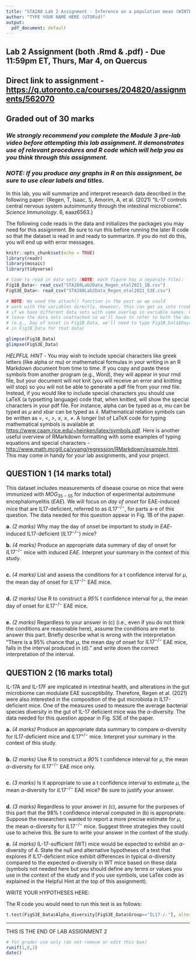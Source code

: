 ```yaml
---
title: "STA288 Lab 2 Assignment - Inference on a population mean (WINTER 2021)"
author: "TYPE YOUR NAME HERE (UTORid)"
output:
  pdf_document: default
---
```

## Lab 2 Assignment (both .Rmd & .pdf) - Due 11:59pm ET, Thurs, Mar 4, on Quercus
## Direct link to assignment - [https://q.utoronto.ca/courses/204820/assignments/562070](https://q.utoronto.ca/courses/204820/assignments/562070)

## Graded out of 30 marks
### *We strongly recommend you complete the Module 3 pre-lab video **before** attempting this lab assignment. It demonstrates use of relevant procedures and R code which will help you as you think through this assignment.*

### *NOTE: If you produce any graphs in R on this assignment, be sure to use clear labels and titles.*

In this lab, you will summarize and interpret research data described in the following paper:
\small{Regen, T, Isaac, S,  Amorim, A, et al. (2021) "IL-17 controls central nervous system
autoimmunity through the intestinal microbiome". *Science Immunology*. 6, eaaz6563.} 

The following code reads in the data and initializes the packages you may need for this assignment. Be sure to run this before running the later R code so that the dataset is read in and ready to summarize. If you do not do this, you will end up with error messages. 

```r
knitr::opts_chunk$set(echo = TRUE)
library(readr)
library(mosaic)
library(tidyverse)

# Code to read in data sets (NOTE: each figure has a separate file):
Fig1B_Data<- read_csv("STA288Lab2Data_Regen_etal2021_1B.csv")
FigS3E_Data<- read_csv("STA288Lab2Data_Regen_etal2021_S3E.csv")

# NOTE: We used the attach() function in the past so we could
# work with the variables directly. However, this can get us into trouble
# if we have different data sets with some overlap in variable names. For this lab, we will 
# leave the data sets unattached so we'll have to refer to both the dataset and the variable 
# (e.g., Day of onset in Fig1B_Data, we'll need to type Fig1B_Data$Days so R knows to look 
# in Fig1B_Data for that data)

```

```r
glimpse(Fig1B_Data)
glimpse(FigS3E_Data)

```

*HELPFUL HINT* - You may wish to include special characters like greek letters (like alpha or mu) or mathematical formulas in your writing in an R Markdown document from time to time. If you copy and paste these symbols from another program (e.g., Word), they will appear in your rmd file, but your document will *not* knit (you will receive an error and knitting will stop) so you will not be able to generate a pdf file from your rmd file. Instead, if you would like to include special characters you should use LaTeX (a typsetting language) code that, when knitted, will show the special characters in your pdf file. For instance, alpha can be typed as $\alpha$, mu can be typed as $\mu$ and xbar can be typed as $\bar{x}$. Mathematical relation symbols can be written as $=$, $<$, $>$, $\le$, $\ge$, $\neq$. A longer list of LaTeX code for typing mathematical symbols is available at [https://www.caam.rice.edu/~heinken/latex/symbols.pdf](https://www.caam.rice.edu/~heinken/latex/symbols.pdf). Here is another useful overview of RMarkdown formatting with some examples of typing equations and special characters - [http://www.math.mcgill.ca/yyang/regression/RMarkdown/example.html](http://www.math.mcgill.ca/yyang/regression/RMarkdown/example.html). This may come in handy for your lab assignments, and your project.

## QUESTION 1 (14 marks total)
This dataset includes measurements of disease course on mice that were immunized with $MOG_{35-55}$ for induction of experimental autoimmune encephalomyelitis (*EAE*). 
We will focus on *day of onset* for EAE-induced mice that are IL17-deficient, referred to as $IL17^{-/-}$, for parts a-e of this question. The data needed for this question appear in Fig. 1B of the paper.


**a.**	*(2 marks)* Why may the day of onset be important to study in *EAE*-induced IL17-deficient ($IL17^{-/-}$) mice?



**b.**	*(4 marks)* Produce an appropriate data summary of day of onset for $IL17^{-/-}$ mice with induced *EAE*. Interpret your summary in the context of this study. 

```r




```


**c.**	*(4 marks)* List and assess the conditions for a t confidence interval for $\mu$, the mean day of onset for $IL17^{-/-}$ EAE mice. 



```r

```



**d.**	*(2 marks)* Use R to construct a *95%* t confidence interval for $\mu$, the mean day of onset for $IL17^{-/-}$ EAE mice.

```r

```


**e.**	*(2 marks)* Regardless to your answer in (c) (i.e., even if you do not think the conditions are reasonable here), assume the conditions are met to answer this part. Briefly describe what is wrong with the interpretation "There is a 95% chance that $\mu$, the mean day of onset for $IL17^{-/-}$ EAE mice, falls in the interval produced in (d)." and write down the correct interpretation of the interval.




## QUESTION 2 (16 marks total)

IL-17A and IL-17F are implicated in intestinal health, and alterations in the gut microbiome can modulate EAE susceptibility. Therefore, Regen et al. (2021) were also interested in the composition of the gut microbiota in IL17-deficient mice. One of the measures used to measure the average bacterial species diversity in the gut of IL-17 deficient mice was the $\alpha$-diversity. The data needed for this question appear in Fig. S3E of the paper.

**a.** *(4 marks)*   Produce an appropriate data summary to compare $\alpha$-diversity for IL17-deficient mice and $IL17^{+/-}$ mice. Interpret your summary in the context of this study. 
```r


```



**b.**	*(2 marks)* Use R to construct a *90%* t confidence interval for $\mu$, the mean $\alpha$-diversity for $IL17^{-/-}$ EAE mice only.

```r

```


**c.**	*(3 marks)* Is it appropriate to use a t confidence interval to estimate $\mu$, the mean $\alpha$-diversity for $IL17^{-/-}$ EAE mice? Be sure to justify your answer.

```r

```




**d.**	*(3 marks)* Regardless to your answer in (c), assume for the purposes of this part that the 98% t confidence interval computed in (b) is appropriate. Suppose the researchers wanted to report a more precise estimate for $\mu$, the mean $\alpha$-diversity for $IL17^{-/-}$ mice. Suggest three strategies they could use to acheive this. Be sure to write your answer in the context of the study.  



**e.** *(4 marks)* IL-17-sufficient (WT) mice would be expected to exhibit an $\alpha$-diversity of 4. State the null and alternative hypotheses of a test that explores if IL17-deficient mice exhibit differences in typical $\alpha$-diversity compared to the expected $\alpha$-diversity in WT mice based on these data (symbols not needed here but you should define any terms or values you use in the context of the study and if you use symbols, use LaTex code as explained in the Helpful Hint at the top of this assignment). 

WRITE YOUR HYPOTHESES HERE:







The R code you would need to run this test is as follows:

```r
t.test(FigS3E_Data$Alpha_diversity[FigS3E_Data$Group=="IL17-/-"], alternative="two.sided",mu=4)
```






__________________________________________________________________________
THIS IS THE END OF LAB ASSIGNMENT 2
```r
# for grader use only (do not remove or edit this box)
runif(1,0,1)
date()
```

